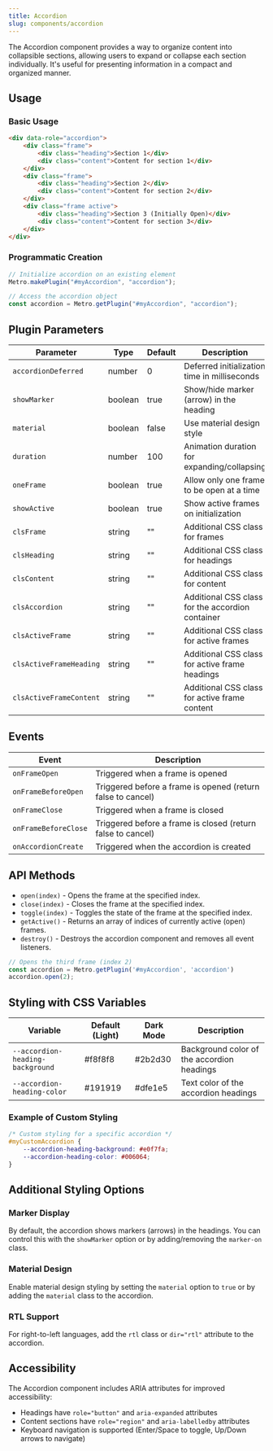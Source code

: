 ```yaml
---
title: Accordion
slug: components/accordion
---
```


The Accordion component provides a way to organize content into collapsible sections, allowing users to expand or collapse each section individually. It's useful for presenting information in a compact and organized manner.

## Usage

### Basic Usage

```html
<div data-role="accordion">
    <div class="frame">
        <div class="heading">Section 1</div>
        <div class="content">Content for section 1</div>
    </div>
    <div class="frame">
        <div class="heading">Section 2</div>
        <div class="content">Content for section 2</div>
    </div>
    <div class="frame active">
        <div class="heading">Section 3 (Initially Open)</div>
        <div class="content">Content for section 3</div>
    </div>
</div>
```

### Programmatic Creation

```javascript
// Initialize accordion on an existing element
Metro.makePlugin("#myAccordion", "accordion");

// Access the accordion object
const accordion = Metro.getPlugin("#myAccordion", "accordion");
```

## Plugin Parameters

| Parameter | Type | Default | Description |
| --------- | ---- | ------- | ----------- |
| `accordionDeferred` | number | 0 | Deferred initialization time in milliseconds |
| `showMarker` | boolean | true | Show/hide marker (arrow) in the heading |
| `material` | boolean | false | Use material design style |
| `duration` | number | 100 | Animation duration for expanding/collapsing |
| `oneFrame` | boolean | true | Allow only one frame to be open at a time |
| `showActive` | boolean | true | Show active frames on initialization |
| `clsFrame` | string | "" | Additional CSS class for frames |
| `clsHeading` | string | "" | Additional CSS class for headings |
| `clsContent` | string | "" | Additional CSS class for content |
| `clsAccordion` | string | "" | Additional CSS class for the accordion container |
| `clsActiveFrame` | string | "" | Additional CSS class for active frames |
| `clsActiveFrameHeading` | string | "" | Additional CSS class for active frame headings |
| `clsActiveFrameContent` | string | "" | Additional CSS class for active frame content |

## Events

| Event | Description |
| ----- | ----------- |
| `onFrameOpen` | Triggered when a frame is opened |
| `onFrameBeforeOpen` | Triggered before a frame is opened (return false to cancel) |
| `onFrameClose` | Triggered when a frame is closed |
| `onFrameBeforeClose` | Triggered before a frame is closed (return false to cancel) |
| `onAccordionCreate` | Triggered when the accordion is created |

## API Methods

+ `open(index)` - Opens the frame at the specified index.
+ `close(index)` - Closes the frame at the specified index.
+ `toggle(index)` - Toggles the state of the frame at the specified index.
+ `getActive()` - Returns an array of indices of currently active (open) frames.
+ `destroy()` - Destroys the accordion component and removes all event listeners.

```javascript
// Opens the third frame (index 2)
const accordion = Metro.getPlugin('#myAccordion', 'accordion')
accordion.open(2);
```

## Styling with CSS Variables

| Variable | Default (Light) | Dark Mode | Description |
| -------- | --------------- | --------- | ----------- |
| `--accordion-heading-background` | #f8f8f8 | #2b2d30 | Background color of the accordion headings |
| `--accordion-heading-color` | #191919 | #dfe1e5 | Text color of the accordion headings |

### Example of Custom Styling

```css
/* Custom styling for a specific accordion */
#myCustomAccordion {
    --accordion-heading-background: #e0f7fa;
    --accordion-heading-color: #006064;
}
```

## Additional Styling Options

### Marker Display

By default, the accordion shows markers (arrows) in the headings. You can control this with the `showMarker` option or by adding/removing the `marker-on` class.

### Material Design

Enable material design styling by setting the `material` option to `true` or by adding the `material` class to the accordion.

### RTL Support

For right-to-left languages, add the `rtl` class or `dir="rtl"` attribute to the accordion.

## Accessibility

The Accordion component includes ARIA attributes for improved accessibility:
- Headings have `role="button"` and `aria-expanded` attributes
- Content sections have `role="region"` and `aria-labelledby` attributes
- Keyboard navigation is supported (Enter/Space to toggle, Up/Down arrows to navigate)